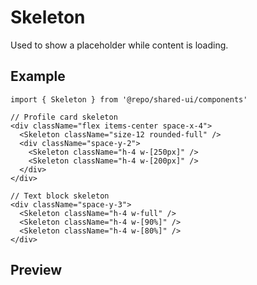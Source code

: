 
<Meta of={Stories} />

# Skeleton

Used to show a placeholder while content is loading.

## Example

```tsx
import { Skeleton } from '@repo/shared-ui/components'

// Profile card skeleton
<div className="flex items-center space-x-4">
  <Skeleton className="size-12 rounded-full" />
  <div className="space-y-2">
    <Skeleton className="h-4 w-[250px]" />
    <Skeleton className="h-4 w-[200px]" />
  </div>
</div>

// Text block skeleton
<div className="space-y-3">
  <Skeleton className="h-4 w-full" />
  <Skeleton className="h-4 w-[90%]" />
  <Skeleton className="h-4 w-[80%]" />
</div>
```

## Preview

<Primary />
